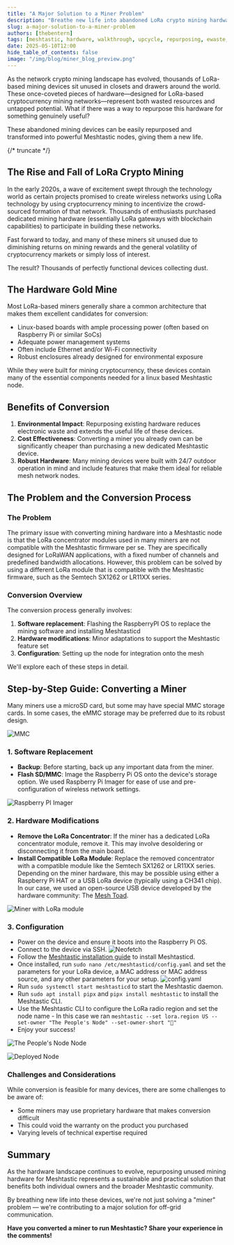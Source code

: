 ```yaml
---
title: "A Major Solution to a Miner Problem"
description: "Breathe new life into abandoned LoRa crypto mining hardware by converting it into a powerful Meshtastic nodes"
slug: a-major-solution-to-a-miner-problem
authors: [thebentern]
tags: [meshtastic, hardware, walkthrough, upcycle, repurposing, ewaste, lora]
date: 2025-05-10T12:00
hide_table_of_contents: false
image: "/img/blog/miner_blog_preview.png"
---
```


As the network crypto mining landscape has evolved, thousands of LoRa-based mining devices sit unused in closets and drawers around the world. These once-coveted pieces of hardware—designed for LoRa-based cryptocurrency mining networks—represent both wasted resources and untapped potential. What if there was a way to repurpose this hardware for something genuinely useful?

These abandoned mining devices can be easily repurposed and transformed into powerful Meshtastic nodes, giving them a new life.

{/* truncate */}

## The Rise and Fall of LoRa Crypto Mining

In the early 2020s, a wave of excitement swept through the technology world as certain projects promised to create wireless networks using LoRa technology by using cryptocurrency mining to incentivize the crowd-sourced formation of that network. Thousands of enthusiasts purchased dedicated mining hardware (essentially LoRa gateways with blockchain capabilities) to participate in building these networks.

Fast forward to today, and many of these miners sit unused due to diminishing returns on mining rewards and the general volatility of cryptocurrency markets or simply loss of interest.

The result? Thousands of perfectly functional devices collecting dust.

## The Hardware Gold Mine

Most LoRa-based miners generally share a common architecture that makes them excellent candidates for conversion:

- Linux-based boards with ample processing power (often based on Raspberry Pi or similar SoCs)
- Adequate power management systems
- Often include Ethernet and/or Wi-Fi connectivity
- Robust enclosures already designed for environmental exposure

While they were built for mining cryptocurrency, these devices contain many of the essential components needed for a linux based Meshtastic node.

## Benefits of Conversion

1. **Environmental Impact**:
   Repurposing existing hardware reduces electronic waste and extends the useful life of these devices.
2. **Cost Effectiveness**:
   Converting a miner you already own can be significantly cheaper than purchasing a new dedicated Meshtastic device.
3. **Robust Hardware**:
   Many mining devices were built with 24/7 outdoor operation in mind and include features that make them ideal for reliable mesh network nodes.

## The Problem and the Conversion Process

### The Problem

The primary issue with converting mining hardware into a Meshtastic node is that the LoRa concentrator modules used in many miners are not compatible with the Meshtastic firmware per se. They are specifically designed for LoRaWAN applications, with a fixed number of channels and predefined bandwidth allocations. However, this problem can be solved by using a different LoRa module that is compatible with the Meshtastic firmware, such as the Semtech SX1262 or LR11XX series.

### Conversion Overview

The conversion process generally involves:

1. **Software replacement**:
   Flashing the RaspberryPI OS to replace the mining software and installing Meshtasticd
2. **Hardware modifications**:
   Minor adaptations to support the Meshtastic feature set
3. **Configuration**:
   Setting up the node for integration onto the mesh

We'll explore each of these steps in detail.

## Step-by-Step Guide: Converting a Miner

Many miners use a microSD card, but some may have special MMC storage cards. In some cases, the eMMC storage may be preferred due to its robust design.

![MMC](/img/blog/emmc.webp)

### 1. Software Replacement

- **Backup**: Before starting, back up any important data from the miner.
- **Flash SD/MMC**: Image the Raspberry Pi OS onto the device's storage option. We used Raspberry Pi Imager for ease of use and pre-configuration of wireless network settings.

![Raspberry PI Imager](/img/blog/rpi_imager.webp)

### 2. Hardware Modifications

- **Remove the LoRa Concentrator**: If the miner has a dedicated LoRa concentrator module, remove it. This may involve desoldering or disconnecting it from the main board.
- **Install Compatible LoRa Module**: Replace the removed concentrator with a compatible module like the Semtech SX1262 or LR11XX series. Depending on the miner hardware, this may be possible using either a Raspberry Pi HAT or a USB LoRa device (typically using a CH341 chip). In our case, we used an open-source USB device developed by the hardware community: The [Mesh Toad](https://oshwlab.com/mtnmesh/meshtoad-v1-2).

![Miner with LoRa module](/img/blog/miner_opened.webp)

### 3. Configuration

- Power on the device and ensure it boots into the Raspberry Pi OS.
- Connect to the device via SSH.
  ![Neofetch](/img/blog/neofetch.webp)
- Follow the [Meshtastic installation guide](https://meshtastic.org/docs/software/linux/installation/?os=debian) to install Meshtasticd.
- Once installed, run `sudo nano /etc/meshtasticd/config.yaml` and set the parameters for your LoRa device, a MAC address or MAC address source, and any other parameters for your setup.
  ![config.yaml](/img/blog/config_yaml.webp)
- Run `sudo systemctl start meshtasticd` to start the Meshtastic daemon.
- Run `sudo apt install pipx` and `pipx install meshtastic` to install the Meshtastic CLI.
- Use the Meshtastic CLI to configure the LoRa radio region and set the node name - In this case we ran `meshtastic --set lora.region US --set-owner "The People's Node" --set-owner-short "🎈"`
- Enjoy your success!

![The People's Node Node](/img/blog/peoples_node.webp)

![Deployed Node](/img/blog/miner_deployed.webp)

### Challenges and Considerations

While conversion is feasible for many devices, there are some challenges to be aware of:

- Some miners may use proprietary hardware that makes conversion difficult
- This could void the warranty on the product you purchased
- Varying levels of technical expertise required

## Summary

As the hardware landscape continues to evolve, repurposing unused mining hardware for Meshtastic represents a sustainable and practical solution that benefits both individual owners and the broader Meshtastic community.

By breathing new life into these devices, we're not just solving a "miner" problem — we're contributing to a major solution for off-grid communication.

**Have you converted a miner to run Meshtastic? Share your experience in the comments!**
